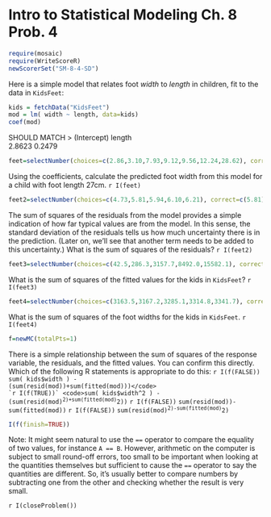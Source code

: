 Intro to Statistical Modeling Ch. 8 Prob. 4
========================================================
```r
require(mosaic)
require(WriteScoreR)
newScorerSet("SM-8-4-SD")
```

Here is a simple model that relates foot *width* to *length* in
children, fit to the data in `KidsFeet`:
```r
kids = fetchData("KidsFeet")
mod = lm( width ~ length, data=kids)
coef(mod)
```
SHOULD MATCH >
(Intercept)    length  
     2.8623    0.2479  


```r
feet=selectNumber(choices=c(2.86,3.10,7.93,9.12,9.56,12.24,28.62), correct=c(9.56), totalPts=1, name="27cm")
```
Using the coefficients, calculate the predicted foot width from this model for a child with foot length 27cm. `r I(feet)`

```r
feet2=selectNumber(choices=c(4.73,5.81,5.94,6.10,6.21), correct=c(5.81), totalPts=1, name="sumOfSquaresRes")
```
The sum of squares of the residuals from the model provides a simple indication of how far typical values are from the model. In this sense, the standard deviation of the residuals tells us how much uncertainty there is in the prediction.  (Later on, we'll see that another term needs to be added to this uncertainty.) What is the sum of squares of the residuals? `r I(feet2)`

```r
feet3=selectNumber(choices=c(42.5,286.3,3157.7,8492.0,15582.1), correct=c(3157.7), totalPts=1, name="sumOfSquaresFit")
```
What is the sum of squares of the fitted values for the kids in `KidsFeet`? `r I(feet3)`

```r
feet4=selectNumber(choices=c(3163.5,3167.2,3285.1,3314.8,3341.7), correct=c(3163.5), totalPts=1, name="sumOfSquaresWidths")
```
What is the sum of squares of the foot widths for the kids in `KidsFeet`. `r I(feet4)`

```r
f=newMC(totalPts=1)
```
There is a simple relationship between the sum of squares of the response variable, the residuals, and the fitted values.  You can confirm this directly.  Which of the following R statements is appropriate to do this:
`r I(f(FALSE))` <code>sum( kids$width ) - (sum(resid(mod))+sum(fitted(mod)))</code>
`r I(f(TRUE))` <code>sum( kids$width^2 ) - (sum(resid(mod)^2)+sum(fitted(mod)^2))</code>
`r I(f(FALSE))` <code>sum(resid(mod))-sum(fitted(mod))</code>
`r I(f(FALSE))` <code>sum(resid(mod)^2)-sum(fitted(mod)^2)</code>
```r
I(f(finish=TRUE))
```


  Note: It might seem natural to use the <code>==</code> operator to compare the equality of two values, for instance <code>A == B</code>.  However, arithmetic on the computer is subject to small round-off errors, too small to be important when looking at the quantities themselves but sufficient to cause the <code>==</code> operator to say the quantities are different.  So, it's usually better to compare numbers by subtracting one from the other and checking whether the result is very small.

`r I(closeProblem())`

